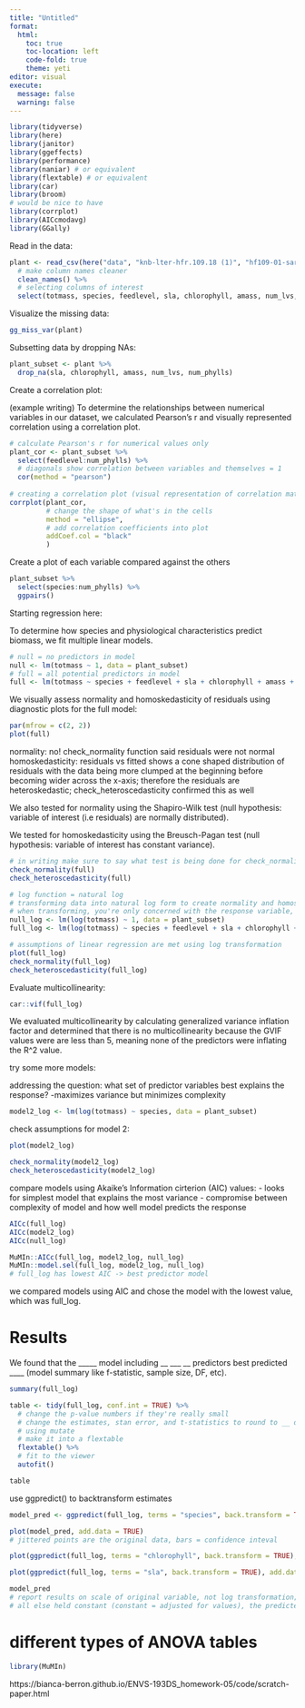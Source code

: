 ```yaml
---
title: "Untitled"
format: 
  html: 
    toc: true
    toc-location: left
    code-fold: true
    theme: yeti
editor: visual
execute: 
  message: false
  warning: false
---
```


```r
library(tidyverse)
library(here)
library(janitor)
library(ggeffects)
library(performance)
library(naniar) # or equivalent
library(flextable) # or equivalent
library(car)
library(broom)
# would be nice to have
library(corrplot)
library(AICcmodavg)
library(GGally)
```

Read in the data:

```r
plant <- read_csv(here("data", "knb-lter-hfr.109.18 (1)", "hf109-01-sarracenia.csv")) %>% 
  # make column names cleaner
  clean_names() %>% 
  # selecting columns of interest 
  select(totmass, species, feedlevel, sla, chlorophyll, amass, num_lvs, num_phylls)
```


Visualize the missing data:

```r
gg_miss_var(plant)
```

Subsetting data by dropping NAs:

```r
plant_subset <- plant %>% 
  drop_na(sla, chlorophyll, amass, num_lvs, num_phylls)
```

Create a correlation plot:

(example writing) To determine the relationships between numerical variables in our dataset, we calculated Pearson's r and visually represented correlation using a correlation plot. 

```r
# calculate Pearson's r for numerical values only
plant_cor <- plant_subset %>% 
  select(feedlevel:num_phylls) %>% 
  # diagonals show correlation between variables and themselves = 1
  cor(method = "pearson")
  
# creating a correlation plot (visual representation of correlation matrix); larger shapes mean greater correlation; color represents direction
corrplot(plant_cor,
         # change the shape of what's in the cells
         method = "ellipse", 
         # add correlation coefficients into plot
         addCoef.col = "black"
         )  
```

Create a plot of each variable compared against the others

```r
plant_subset %>% 
  select(species:num_phylls) %>% 
  ggpairs()
```

Starting regression here:

To determine how species and physiological characteristics predict biomass, we fit multiple linear models. 

```r
# null = no predictors in model
null <- lm(totmass ~ 1, data = plant_subset)
# full = all potential predictors in model
full <- lm(totmass ~ species + feedlevel + sla + chlorophyll + amass + num_lvs + num_phylls, data = plant_subset)
```

We visually assess normality and homoskedasticity of residuals using diagnostic plots for the full model:

```r
par(mfrow = c(2, 2))
plot(full)
```

normality: no! check_normality function said residuals were not normal
homoskedasticity: residuals vs fitted shows a cone shaped distribution of residuals with the data being more clumped at the beginning before becoming wider across the x-axis; therefore the residuals are heteroskedastic; check_heteroscedasticity confirmed this as well

We also tested for normality using the Shapiro-Wilk test (null hypothesis: variable of interest (i.e residuals) are normally distributed). 

We tested for homoskedasticity using the Breusch-Pagan test (null hypothesis: variable of interest has constant variance).

```r
# in writing make sure to say what test is being done for check_normality
check_normality(full)
check_heteroscedasticity(full)
```

```r
# log function = natural log
# transforming data into natural log form to create normality and homoscedasticity
# when transforming, you're only concerned with the response variable, not the predictors
null_log <- lm(log(totmass) ~ 1, data = plant_subset)
full_log <- lm(log(totmass) ~ species + feedlevel + sla + chlorophyll + amass + num_lvs + num_phylls, data = plant_subset)

# assumptions of linear regression are met using log transformation
plot(full_log)
check_normality(full_log)
check_heteroscedasticity(full_log)
```

Evaluate multicollinearity:

```r
car::vif(full_log)
```

We evaluated multicollinearity by calculating generalized variance inflation factor and determined that there is no multicollinearity because the GVIF values were are less than 5, meaning none of the predictors were inflating the R^2 value.

try some more models:

addressing the question: what set of predictor variables best explains the response?
-maximizes variance but minimizes complexity

```r
model2_log <- lm(log(totmass) ~ species, data = plant_subset)
```

check assumptions for model 2:
```r
plot(model2_log)

check_normality(model2_log)
check_heteroscedasticity(model2_log)
```

compare models using Akaike's Information cirterion (AIC) values:
- looks for simplest model that explains the most variance
- compromise between complexity of model and how well model predicts the response

```r
AICc(full_log)
AICc(model2_log)
AICc(null_log)

MuMIn::AICc(full_log, model2_log, null_log)
MuMIn::model.sel(full_log, model2_log, null_log)
# full_log has lowest AIC -> best predictor model
```

we compared models using AIC and chose the model with the lowest value, which was full_log.

# Results

We found that the _____ model including __ ___ __ predictors best predicted ____ (model summary like f-statistic, sample size, DF, etc). 

```r
summary(full_log)

table <- tidy(full_log, conf.int = TRUE) %>% 
  # change the p-value numbers if they're really small
  # change the estimates, stan error, and t-statistics to round to __ digits
  # using mutate
  # make it into a flextable
  flextable() %>% 
  # fit to the viewer
  autofit()

table
```

use ggpredict() to backtransform estimates
```r
model_pred <- ggpredict(full_log, terms = "species", back.transform = TRUE)

plot(model_pred, add.data = TRUE)
# jittered points are the original data, bars = confidence inteval

plot(ggpredict(full_log, terms = "chlorophyll", back.transform = TRUE), add.data = TRUE)

plot(ggpredict(full_log, terms = "sla", back.transform = TRUE), add.data = TRUE)

model_pred
# report results on scale of original variable, not log transformation; must be transparent that a log transformation was conducted and why you did it; make sure to emphasize results are on original scale
# all else held constant (constant = adjusted for values), the predicted biomass for each species are ("predicted" within CI)
```


# different types of ANOVA tables




```r
library(MuMIn)
```




https://bianca-berron.github.io/ENVS-193DS_homework-05/code/scratch-paper.html 



